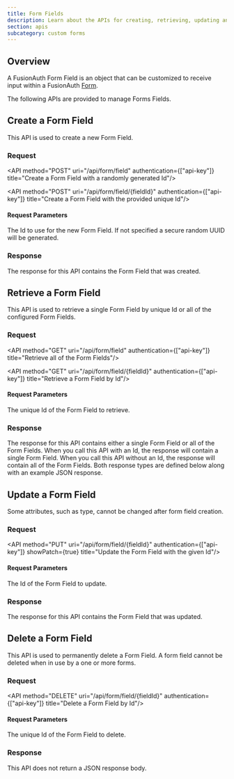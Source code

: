 ```yaml
---
title: Form Fields
description: Learn about the APIs for creating, retrieving, updating and deleting form fields.
section: apis
subcategory: custom forms
---
```


<PremiumEditionBlurb />

## Overview

A FusionAuth Form Field is an object that can be customized to receive input within a FusionAuth [Form](/docs/apis/custom-forms/forms).

The following APIs are provided to manage Forms Fields.

## Create a Form Field

This API is used to create a new Form Field.

### Request

<API method="POST" uri="/api/form/field" authentication={["api-key"]} title="Create a Form Field with a randomly generated Id"/>

<API method="POST" uri="/api/form/field/{fieldId}" authentication={["api-key"]} title="Create a Form Field with the provided unique Id"/>

#### Request Parameters

<APIBlock>
  <APIField name="fieldId" type="UUID" optional defaults="secure random UUID">
    The Id to use for the new Form Field. If not specified a secure random UUID will be generated.
  </APIField>
</APIBlock>

<FormFieldRequestBody />

### Response

The response for this API contains the Form Field that was created.

<StandardPostResponseCodes never_search_error />

<FormFieldResponseBody />

## Retrieve a Form Field

This API is used to retrieve a single Form Field by unique Id or all of the configured Form Fields.

### Request

<API method="GET" uri="/api/form/field" authentication={["api-key"]} title="Retrieve all of the Form Fields"/>

<API method="GET" uri="/api/form/field/{fieldId}" authentication={["api-key"]} title="Retrieve a Form Field by Id"/>

#### Request Parameters

<APIBlock>
  <APIField name="fieldId" type="UUID" required>
    The unique Id of the Form Field to retrieve.
  </APIField>
</APIBlock>

### Response

The response for this API contains either a single Form Field or all of the Form Fields. When you call this API with an Id, the response will contain a single Form Field. When you call this API without an Id, the response will contain all of the Form Fields. Both response types are defined below along with an example JSON response.

<StandardGetResponseCodes never_search_error />

<FormFieldResponseBody />

<FormFieldsResponseBody />

## Update a Form Field

<GenericUpdateExplanationFragment capitalized_object_name="Form Field" />

Some attributes, such as <InlineField>type</InlineField>, cannot be changed after form field creation.

### Request

<API method="PUT" uri="/api/form/field/{fieldId}" authentication={["api-key"]} showPatch={true} title="Update the Form Field with the given Id"/>

#### Request Parameters

<APIBlock>
  <APIField name="fieldId" type="UUID" required>
    The Id of the Form Field to update.
  </APIField>
</APIBlock>

<FormFieldRequestBody update_request />

### Response

The response for this API contains the Form Field that was updated.

<StandardPutResponseCodes never_search_error />

<FormFieldResponseBody />

## Delete a Form Field

This API is used to permanently delete a Form Field. A form field cannot be deleted when in use by a one or more forms.

### Request

<API method="DELETE" uri="/api/form/field/{fieldId}" authentication={["api-key"]} title="Delete a Form Field by Id"/>

#### Request Parameters

<APIBlock>
  <APIField name="fieldId" type="UUID" required>
    The unique Id of the Form Field to delete.
  </APIField>
</APIBlock>

### Response

This API does not return a JSON response body.

<StandardDeleteResponseCodes never_search_error />

